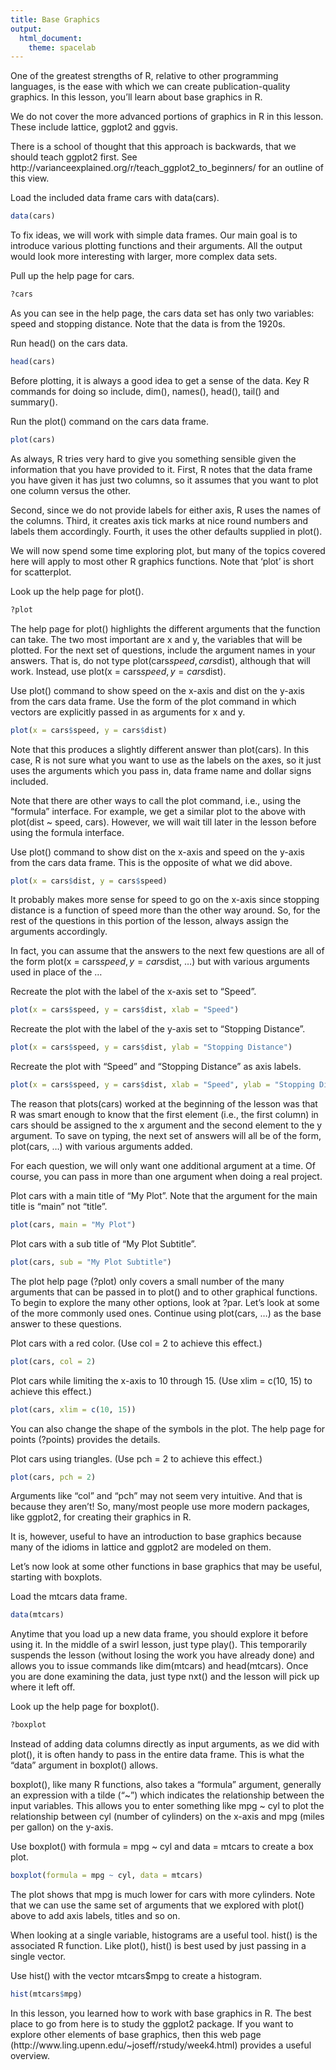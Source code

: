 ```yaml
---
title: Base Graphics
output:
  html_document:
    theme: spacelab
---
```


One of the greatest strengths of R, relative to other programming languages, is the ease with which we can create publication-quality graphics. In this lesson, you'll learn about base graphics in R. 

We do not cover the more advanced portions of graphics in R in this lesson. These include lattice, ggplot2 and ggvis. 

There is a school of thought that this approach is backwards, that we should teach ggplot2 first. See http://varianceexplained.org/r/teach_ggplot2_to_beginners/ for an outline of this view. 

Load the included data frame cars with data(cars).

```r
data(cars)
``` 

To fix ideas, we will work with simple data frames. Our main goal is to introduce various plotting functions and their arguments. All the output would look more interesting with larger, more complex data sets. 

Pull up the help page for cars.

```r
?cars
``` 

As you can see in the help page, the cars data set has only two variables: speed and stopping distance. Note that the data is from the 1920s. 

Run head() on the cars data.

```r
head(cars)
``` 

Before plotting, it is always a good idea to get a sense of the data. Key R commands for doing so include, dim(), names(), head(), tail() and summary(). 

Run the plot() command on the cars data frame.

```r
plot(cars)
``` 

As always, R tries very hard to give you something sensible given the information that you have provided to it. First, R notes that the data frame you have given it has just two columns, so it assumes that you want to plot one column versus the other. 

Second, since we do not provide labels for either axis, R uses the names of the columns. Third, it creates axis tick marks at nice round numbers and labels them accordingly. Fourth, it uses the other defaults supplied in plot(). 

We will now spend some time exploring plot, but many of the topics covered here will apply to most other R graphics functions. Note that 'plot' is short for scatterplot. 

Look up the help page for plot().

```r
?plot
``` 

The help page for plot() highlights the different arguments that the function can take. The two most important are x and y, the variables that will be plotted. For the next set of questions, include the argument names in your answers. That is, do not type plot(cars$speed, cars$dist), although that will work. Instead, use plot(x = cars$speed, y = cars$dist). 

Use plot() command to show speed on the x-axis and dist on the y-axis from the cars data frame. Use the form of the plot command in which vectors are explicitly passed in as arguments for x and y.

```r
plot(x = cars$speed, y = cars$dist)
``` 

Note that this produces a slightly different answer than plot(cars). In this case, R is not sure what you want to use as the labels on the axes, so it just uses the arguments which you pass in, data frame name and dollar signs included. 

Note that there are other ways to call the plot command, i.e., using the "formula" interface. For example, we get a similar plot to the above with plot(dist ~ speed, cars). However, we will wait till later in the lesson before using the formula interface. 

Use plot() command to show dist on the x-axis and speed on the y-axis from the cars data frame. This is the opposite of what we did above.

```r
plot(x = cars$dist, y = cars$speed)
``` 

It probably makes more sense for speed to go on the x-axis since stopping distance is a function of speed more than the other way around. So, for the rest of the questions in this portion of the lesson, always assign the arguments accordingly. 

In fact, you can assume that the answers to the next few questions are all of the form plot(x = cars$speed, y = cars$dist, ...) but with various arguments used in place of the ... 

Recreate the plot with the label of the x-axis set to "Speed".

```r
plot(x = cars$speed, y = cars$dist, xlab = "Speed")
``` 

Recreate the plot with the label of the y-axis set to "Stopping Distance".

```r
plot(x = cars$speed, y = cars$dist, ylab = "Stopping Distance")
``` 

Recreate the plot with "Speed" and "Stopping Distance" as axis labels.

```r
plot(x = cars$speed, y = cars$dist, xlab = "Speed", ylab = "Stopping Distance")
``` 

The reason that plots(cars) worked at the beginning of the lesson was that R was smart enough to know that the first element (i.e., the first column) in cars should be assigned to the x argument and the second element to the y argument. To save on typing, the next set of answers will all be of the form, plot(cars, ...) with various arguments added. 

For each question, we will only want one additional argument at a time. Of course, you can pass in more than one argument when doing a real project. 

Plot cars with a main title of "My Plot". Note that the argument for the main title is "main" not "title".

```r
plot(cars, main = "My Plot")
``` 

Plot cars with a sub title of "My Plot Subtitle".

```r
plot(cars, sub = "My Plot Subtitle")
``` 

The plot help page (?plot) only covers a small number of the many arguments that can be passed in to plot() and to other graphical functions. To begin to explore the many other options, look at ?par. Let's look at some of the more commonly used ones. Continue using plot(cars, ...) as the base answer to these questions. 

Plot cars with a red color. (Use col = 2 to achieve this effect.)

```r
plot(cars, col = 2)
``` 

Plot cars while limiting the x-axis to 10 through 15.  (Use xlim = c(10, 15) to achieve this effect.)

```r
plot(cars, xlim = c(10, 15))
``` 

You can also change the shape of the symbols in the plot. The help page for points (?points) provides the details. 

Plot cars using triangles.  (Use pch = 2 to achieve this effect.)

```r
plot(cars, pch = 2)
``` 

Arguments like "col" and "pch" may not seem very intuitive. And that is because they aren't! So, many/most people use more modern packages, like ggplot2, for creating their graphics in R. 

It is, however, useful to have an introduction to base graphics because many of the idioms in lattice and ggplot2 are modeled on them. 

Let's now look at some other functions in base graphics that may be useful, starting with boxplots. 

Load the mtcars data frame.

```r
data(mtcars)
``` 

Anytime that you load up a new data frame, you should explore it before using it. In the middle of a swirl lesson, just type play(). This temporarily suspends the lesson (without losing the work you have already done) and allows you to issue commands like dim(mtcars) and head(mtcars). Once you are done examining the data, just type nxt() and the lesson will pick up where it left off. 

Look up the help page for boxplot().

```r
?boxplot
``` 

Instead of adding data columns directly as input arguments, as we did with plot(), it is often handy to pass in the entire data frame. This is what the "data" argument in boxplot() allows. 

boxplot(), like many R functions, also takes a "formula" argument, generally an expression with a tilde ("~") which indicates the relationship between the input variables. This allows you to enter something like mpg ~ cyl to plot the relationship between cyl (number of cylinders) on the x-axis and mpg (miles per gallon) on the y-axis. 

Use boxplot() with formula = mpg ~ cyl and data = mtcars to create a box plot.

```r
boxplot(formula = mpg ~ cyl, data = mtcars)
``` 

The plot shows that mpg is much lower for cars with more cylinders. Note that we can use the same set of arguments that we explored with plot() above to add axis labels, titles and so on. 

When looking at a single variable, histograms are a useful tool. hist() is the associated R function. Like plot(), hist() is best used by just passing in a single vector. 

Use hist() with the vector mtcars$mpg to create a histogram.

```r
hist(mtcars$mpg)
``` 

In this lesson, you learned how to work with base graphics in R. The best place to go from here is to study the ggplot2 package. If you want to explore other elements of base graphics, then this web page (http://www.ling.upenn.edu/~joseff/rstudy/week4.html) provides a useful overview. 

